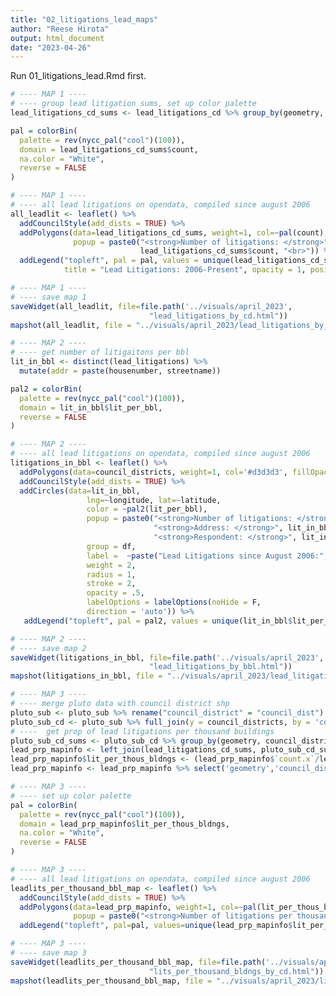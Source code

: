 ```yaml
---
title: "02_litigations_lead_maps"
author: "Reese Hirota"
output: html_document
date: "2023-04-26"
---
```


Run 01_litigations_lead.Rmd first.

```r
# ---- MAP 1 ----
# ---- group lead litigation sums, set up color palette
lead_litigations_cd_sums <- lead_litigations_cd %>% group_by(geometry, council_district) %>% summarise(count=n())

pal = colorBin(
  palette = rev(nycc_pal("cool")(100)),
  domain = lead_litigations_cd_sums$count, 
  na.color = "White", 
  reverse = FALSE
)
```

```r
# ---- MAP 1 ----
# ---- all lead litigations on opendata, compiled since august 2006
all_leadlit <- leaflet() %>%
  addCouncilStyle(add_dists = TRUE) %>%
  addPolygons(data=lead_litigations_cd_sums, weight=1, col=~pal(count), fillOpacity = .7,
              popup = paste0("<strong>Number of litigations: </strong>", 
                             lead_litigations_cd_sums$count, "<br>")) %>%
  addLegend("topleft", pal = pal, values = unique(lead_litigations_cd_sums$count), 
            title = "Lead Litigations: 2006-Present", opacity = 1, position = "topleft") 
```

```r
# ---- MAP 1 ----
# ---- save map 1
saveWidget(all_leadlit, file=file.path('../visuals/april_2023', 
                               "lead_litigations_by_cd.html"))
mapshot(all_leadlit, file = "../visuals/april_2023/lead_litigations_by_cd.png")
```

```r
# ---- MAP 2 ----
# ---- get number of litigaitons per bbl
lit_in_bbl <- distinct(lead_litigations) %>%
  mutate(addr = paste(housenumber, streetname))

pal2 = colorBin(
  palette = rev(nycc_pal("cool")(100)),
  domain = lit_in_bbl$lit_per_bbl,
  reverse = FALSE
)
```

```r
# ---- MAP 2 ----
# ---- all lead litigations on opendata, compiled since august 2006
litigations_in_bbl <- leaflet() %>% 
  addPolygons(data=council_districts, weight=1, col='#d3d3d3', fillOpacity = 0.2) %>%
  addCouncilStyle(add_dists = TRUE) %>%
  addCircles(data=lit_in_bbl,
                 lng=~longitude, lat=~latitude,
                 color = ~pal2(lit_per_bbl), 
                 popup = paste0("<strong>Number of litigations: </strong>", lit_in_bbl$lit_per_bbl, "<br>",
                                "<strong>Address: </strong>", lit_in_bbl$addr, "<br>",
                                "<strong>Respondent: </strong>", lit_in_bbl$respondent, "<br>"),
                 group = df,
                 label =  ~paste("Lead Litigations since August 2006:", lit_in_bbl$lit_per_bbl),
                 weight = 2,
                 radius = 1, 
                 stroke = 2, 
                 opacity = .5, 
                 labelOptions = labelOptions(noHide = F,
                 direction = 'auto')) %>% 
   addLegend("topleft", pal = pal2, values = unique(lit_in_bbl$lit_per_bbl), title = "Lead Litigations: 2006-Present", opacity = 1, position = "topleft")
```

```r
# ---- MAP 2 ----
# ---- save map 2
saveWidget(litigations_in_bbl, file=file.path('../visuals/april_2023', 
                               "lead_litigations_by_bbl.html"))
mapshot(litigations_in_bbl, file = "../visuals/april_2023/lead_litigations_by_bbl.png")
```

```r
# ---- MAP 3 ----
# ---- merge pluto data with council district shp
pluto_sub <- pluto_sub %>% rename("council_district" = "council_dist")
pluto_sub_cd <- pluto_sub %>% full_join(y = council_districts, by = 'council_district') %>% st_as_sf()
# ----  get prop of lead litigations per thousand buildings
pluto_sub_cd_sums <- pluto_sub_cd %>% group_by(geometry, council_district) %>% summarise(count=n())
lead_prp_mapinfo <- left_join(lead_litigations_cd_sums, pluto_sub_cd_sums %>% as.data.frame() %>% select(-geometry), by = "council_district")
lead_prp_mapinfo$lit_per_thous_bldngs <- (lead_prp_mapinfo$`count.x`/lead_prp_mapinfo$`count.y`)*1000
lead_prp_mapinfo <- lead_prp_mapinfo %>% select('geometry','council_district', lit_per_thous_bldngs)
```

```r
# ---- MAP 3 ----
# ---- set up color palette
pal = colorBin(
  palette = rev(nycc_pal("cool")(100)),
  domain = lead_prp_mapinfo$lit_per_thous_bldngs, 
  na.color = "White", 
  reverse = FALSE
)
```

```r
# ---- MAP 3 ----
# ---- all lead litigations on opendata, compiled since august 2006
leadlits_per_thousand_bbl_map <- leaflet() %>% 
  addCouncilStyle(add_dists = TRUE) %>%
  addPolygons(data=lead_prp_mapinfo, weight=1, col=~pal(lit_per_thous_bldngs), fillOpacity = .7,
              popup = paste0("<strong>Number of litigations per thousand buildings: </strong>", round(lead_prp_mapinfo$lit_per_thous_bldngs,2), "<br>")) %>%
  addLegend("topleft", pal=pal, values=unique(lead_prp_mapinfo$lit_per_thous_bldngs), title="Lead Litigations (per Thousand Buildings): 2006-Present", opacity = 1, position = "topleft")
```

```r
# ---- MAP 3 ----
# ---- save map 3
saveWidget(leadlits_per_thousand_bbl_map, file=file.path('../visuals/april_2023', 
                               "lits_per_thousand_bldngs_by_cd.html"))
mapshot(leadlits_per_thousand_bbl_map, file = "../visuals/april_2023/lits_per_thousand_bldngs_by_cd.png")
```


